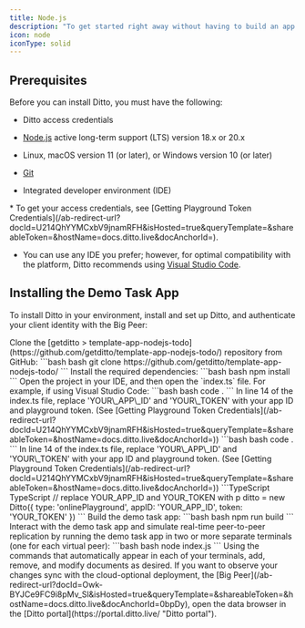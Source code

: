 ```yaml
---
title: Node.js
description: "To get started right away without having to build an app from scratch, explore with the Ditto ready-to-use demo task app."
icon: node
iconType: solid
---
```


## Prerequisites

Before you can install Ditto, you must have the following:

- Ditto access credentials

- [Node.js](https://nodejs.org/en/) active long-term support (LTS) version 18.x or 20.x

- Linux, macOS version 11 (or later), or Windows version 10 (or later)

- [Git](https://git-scm.com/downloads)

- Integrated developer environment (IDE)

<Info>
* To get your access credentials, see [Getting Playground Token Credentials](/ab-redirect-url?docId=U214QhYYMCxbV9jnamRFH&isHosted=true&queryTemplate=&shareableToken=&hostName=docs.ditto.live&docAnchorId=).

- You can use any IDE you prefer; however, for optimal compatibility with the platform, Ditto recommends using [Visual Studio Code](https://code.visualstudio.com/download "Visual Studio Code").
</Info>

## Installing the Demo Task App

To install Ditto in your environment, install and set up Ditto, and authenticate your client identity with the Big Peer:

<Steps>
  <Step>
    Clone the [getditto > template-app-nodejs-todo](https://github.com/getditto/template-app-nodejs-todo/) repository from GitHub:
  ```bash bash
  git clone https://github.com/getditto/template-app-nodejs-todo/
  ```
  </Step>
  <Step>
  Install the required dependencies:
  ```bash bash
  npm install
  ```
  </Step>
  <Step>
  Open the project in your IDE, and then open the `index.ts` file. For example, if using Visual Studio Code:
  ```bash bash
 code .
  ```
  </Step>
   <Step >
   In line 14 of the index.ts file, replace 'YOUR\_APP\_ID' and 'YOUR\_TOKEN' with your app ID and playground token. (See [Getting Playground Token Credentials](/ab-redirect-url?docId=U214QhYYMCxbV9jnamRFH&isHosted=true&queryTemplate=&shareableToken=&hostName=docs.ditto.live&docAnchorId=))
  ```bash bash
 code .
  ```
  </Step>
  <Step>
  In line 14 of the index.ts file, replace 'YOUR\_APP\_ID' and 'YOUR\_TOKEN' with your app ID and playground token. (See [Getting Playground Token Credentials](/ab-redirect-url?docId=U214QhYYMCxbV9jnamRFH&isHosted=true&queryTemplate=&shareableToken=&hostName=docs.ditto.live&docAnchorId=))
  ```TypeScript TypeScript
// replace YOUR_APP_ID and YOUR_TOKEN with p
ditto = new Ditto({ type: 'onlinePlayground', appID: 'YOUR_APP_ID', token: 'YOUR_TOKEN' })
  ```
  </Step>
    <Step >
Build the demo task app:
  ```bash bash
 npm run build
  ```
  </Step>
    <Step>
Interact with the demo task app and simulate real-time peer-to-peer replication by running the demo task app in two or more separate terminals (one for each virtual peer):
  ```bash bash
node index.js
  ```
  </Step>

  <Step>
  Using the commands that automatically appear in each of your terminals, add, remove, and modify documents as desired.
  </Step>
  <Step>
  If you want to observe your changes sync with the cloud-optional deployment, the [Big Peer](/ab-redirect-url?docId=Owk-BYJCe9FC9i8pMv_Sl&isHosted=true&queryTemplate=&shareableToken=&hostName=docs.ditto.live&docAnchorId=0bpDy), open the data browser in the [Ditto portal](https://portal.ditto.live/ "Ditto portal").
  </Step>
</Steps>
